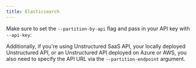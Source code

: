 ```yaml
---
title: Elasticsearch
---
```



<SharedContentElastic/>

Make sure to set the `--partition-by-api` flag and pass in your API key with `--api-key`:


<CodeGroup>

  <ElasticsearchAPISh />

  <ElasticsearchAPIPy />

</CodeGroup>

Additionally, if you're using Unstructured SaaS API, your locally deployed Unstructured API, or an Unstructured API
deployed on Azure or AWS, you also need to specify the API URL via the `--partition-endpoint` argument.